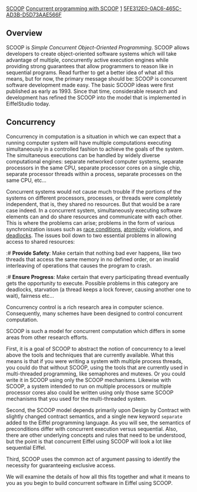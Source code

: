 [[Property:link_title|SCOOP]]
[[Property:title|Concurrent programming with SCOOP]]
[[Property:weight|1]]
[[Property:uuid|5FE312E0-0AC6-465C-AD3B-D5D73AAE566F]]
==Overview==

SCOOP is ''Simple Concurrent Object-Oriented Programming''. SCOOP allows developers to create object-oriented software systems which will take advantage of multiple, concurrently active execution engines while providing strong guarantees that allow programmers to reason like in sequential programs. Read further to get a better idea of what all this means, but for now, the primary message should be: SCOOP is concurrent software development made easy. The basic SCOOP ideas were first published as early as 1993. Since that time, considerable research and development has refined the SCOOP into the model that is implemented in EiffelStudio today.


{{Note|As you begin to use SCOOP you should make sure that you correctly set up your project. Information on how to do this can be found at [[Getting Started with SCOOP]]. Also consider compiling and working with some of the many [[SCOOP examples]].}}


==Concurrency==

Concurrency in computation is a situation in which we can expect that a running computer system will have multiple computations executing simultaneously in a controlled fashion to achieve the goals of the system. The simultaneous executions can be handled by widely diverse computational engines: separate networked computer systems, separate processors in the same CPU, separate processor cores on a single chip, separate processor threads within a process, separate processes on the same CPU, etc...

Concurrent systems would not cause much trouble if the portions of the systems on different processors, processes, or threads were completely independent, that is, they shared no resources. But that would be a rare case indeed. In a concurrent system, simultaneously executing software elements can and do share resources and communicate with each other. This is where the problems can arise; problems in the form of various synchronization issues such as [http://en.wikipedia.org/wiki/Race_condition#Computing race conditions], [http://en.wikipedia.org/wiki/Atomicity_(programming) atomicity] violations, and [http://en.wikipedia.org/wiki/Deadlock deadlocks]. The issues boil down to two essential problems in allowing access to shared resources:

:# '''Provide Safety''': Make certain that nothing bad ever happens, like two threads that access the same memory in no defined order, or an invalid interleaving of operations that causes the program to crash.
:# '''Ensure Progress''': Make certain that every participating thread eventually gets the opportunity to execute. Possible problems in this category are deadlocks, starvation (a thread keeps a lock forever, causing another one to wait), fairness etc...

Concurrency control is a rich research area in computer science. Consequently, many schemes have been designed to control concurrent computation.

SCOOP is such a model for concurrent computation which differs in some areas from other research efforts.

First, it is a goal of SCOOP to abstract the notion of concurrency to a level above the tools and techniques that are currently available. What this means is that if you were writing a system with multiple process threads, you could do that without SCOOP, using the tools that are currently used in multi-threaded programming, like semaphores and mutexes. Or you could write it in SCOOP using only the SCOOP mechanisms. Likewise with SCOOP, a system intended to run on multiple processors or multiple processor cores also could be written using only those same SCOOP mechanisms that you used for the multi-threaded system. 

Second, the SCOOP model depends primarily upon Design by Contract with slightly changed contract semantics, and a single new keyword <code>separate</code> added to the Eiffel programming language. As you will see, the semantics of preconditions differ with concurrent execution versus sequential. Also, there are other underlying concepts and rules that need to be understood, but the point is that concurrent Eiffel using SCOOP will look a lot like sequential Eiffel. 

Third, SCOOP uses the common act of argument passing to identify the necessity for guaranteeing exclusive access.

We will examine the details of how all this fits together and what it means to you as you begin to build concurrent software in Eiffel using SCOOP.
